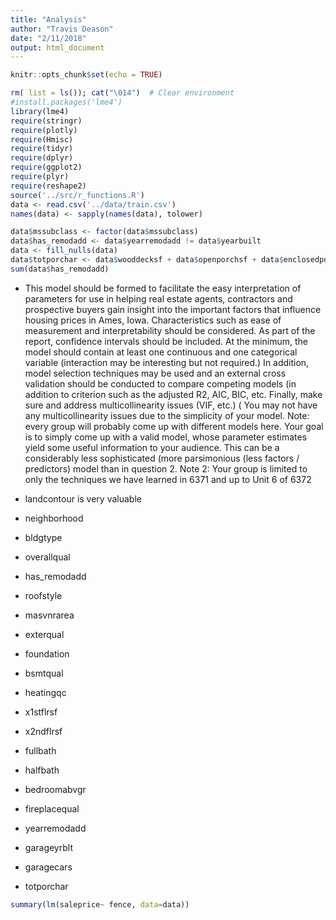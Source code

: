 ```yaml
---
title: "Analysis"
author: "Travis Deason"
date: "2/11/2018"
output: html_document
---
```


```r
knitr::opts_chunk$set(echo = TRUE)
```

```r
rm( list = ls()); cat("\014")  # Clear environment
#install.packages('lme4')
library(lme4)
require(stringr)
require(plotly)
require(Hmisc)
require(tidyr)
require(dplyr)
require(ggplot2)
require(plyr)
require(reshape2)
source('../src/r_functions.R')
data <- read.csv('../data/train.csv')
names(data) <- sapply(names(data), tolower)
```

```r
data$mssubclass <- factor(data$mssubclass)
data$has_remodadd <- data$yearremodadd != data$yearbuilt
data <- fill_nulls(data)
data$totporchar <- data$wooddecksf + data$openporchsf + data$enclosedporch + data$x3ssnporch + data$screenporch
sum(data$has_remodadd)
```



* This model should be formed to facilitate the easy interpretation of parameters for use in helping real estate agents, contractors and prospective buyers gain insight into the important factors that influence housing prices in Ames, Iowa.  Characteristics such as ease of measurement and interpretability should be considered.  As part of the report, confidence intervals should be included.  At the minimum, the model should contain at least one continuous and one categorical variable (interaction may be interesting but not required.)  In addition, model selection techniques may be used and an external cross validation should be conducted to compare competing models (in addition to criterion such as the adjusted R2, AIC, BIC, etc.  Finally, make sure and address multicollinearity issues (VIF, etc.) ( You may not have any multicollinearity issues due to the simplicity of your model.   Note: every group will probably come up with different models here.  Your goal is to simply come up with a valid model, whose parameter estimates yield some useful information to your audience.  This can be a considerably less sophisticated (more parsimonious (less factors / predictors) model than in question 2.    Note 2: Your group is limited to only the techniques we have learned in 6371 and up to Unit 6 of 6372

* landcontour is very valuable
* neighborhood
* bldgtype
* overallqual
* has_remodadd
* roofstyle
* masvnrarea
* exterqual
* foundation
* bsmtqual
* heatingqc
* x1stflrsf
* x2ndflrsf
* fullbath
* halfbath
* bedroomabvgr
* fireplacequal
* yearremodadd
* garageyrblt
* garagecars
* totporchar







```r
summary(lm(saleprice~ fence, data=data))
```

